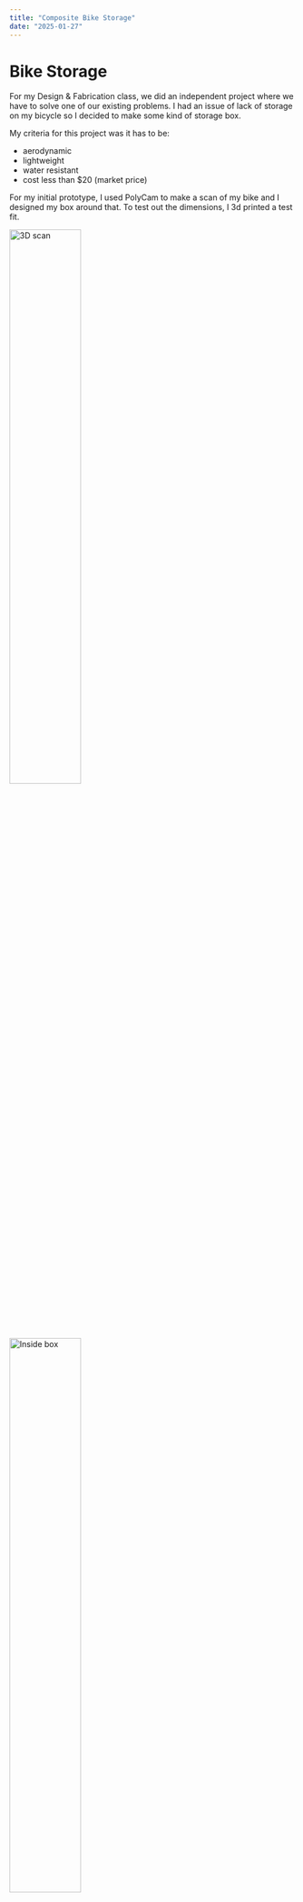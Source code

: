 ```yaml
---
title: "Composite Bike Storage"
date: "2025-01-27"
---
```


# Bike Storage

For my Design & Fabrication class, we did an independent project where we have to solve one of our existing problems. I had an issue of lack of storage on my bicycle so I decided to make some kind of storage box. 

My criteria for this project was it has to be: 

- aerodynamic 
- lightweight
- water resistant
- cost less than $20 (market price)

For my initial prototype, I used PolyCam to make a scan of my bike and I designed my box around that. To test out the dimensions, I 3d printed a test fit. 

<Image src="/src/images/composite-storage/3d-scan.png" alt="3D scan" sizes="50vw" style="width: 50%; height: auto;" />
<Image src="/src/images/composite-storage/insidebox.jpg" alt="Inside box" sizes="50vw" style="width: 50%; height: auto;" />

In order to make the box very light, I wanted to use composites as they have very high strength to weight ratio. My inspiration for this was race cars as many use carbon fiber although the twill alone costs more than my budget so this would not meet my criteria. I ended up choosing fiberglass which is weaker than carbon fiber but significantly cheaper. 

<Image src="/src/images/composite-storage/render.png" alt="Render" sizes="50vw" style="width: 50%; height: auto;" />

I chose to do a wet-layup onto a split 3d printed mould using a guide by [EasyComposites](https://www.easycomposites.co.uk/learning/carbon-fibre-part-from-3d-printed-mould) as it is relatively inexpensive to the other options and does not require an autoclave.

Since mould was 3d printed, it has layer lines which would leave imperfections onto the final product. So I filled the gaps using filler pull and wet sanded it until smooth. The mould was sprayed with mould release then 3 layers of fiberglass were placed onto each side of the mould, with one half having overhangs which will overlap the other half when closed. We need to apply constant pressure onto the fiberglass so it cures with minimal thickness. A layer of peel ply is placed on the inside of the mould then a layer of breather which allows air to travel across the mould. Then a vacuum bag (I used a clothing vacuum bag) is used with a vacuum pump.

<Image src="/composite-storage/split.jpg" alt="Split mould" sizes="50vw" style="width: 50%; height: auto;" />
<Image src={inside} alt="inside" sizes="50vw" style="width: 50%; height: auto;" />
<Image src="/src/images/composite-storage/suction.jpg" alt="Vacuum bag" sizes="50vw" style="width: 50%; height: auto;" />

An issue I encountered was the clothing vacuum bag was too small so I had to join two bags together using VHB tape. As expected this bag did not hold the best seal and idealy I would find a bigger bag but I was on a time crunch so I had to deal with it. The pump couldn't run for 24 hours as it would overheat so every couple hours I ran it for a bit.

When opening the mould, the epoxy held the mould together very well so it was very hard to open. I ended up opening it forcefully. The result didn't look great and had a lot of imperfection, mainly being discoloration and lack of resin. To the holes caused by lack of resign, I painted on an extra layer resin to make sure it was water proof. Then I spray painted the box white to hide the discoloration. 

<Image src="/src/images/composite-storage/open.jpg" alt="Open mould" sizes="50vw" style="width: 50%; height: auto;" />
<Image src="/src/images/composite-storage/mounted.jpg" alt="Mounted box" sizes="50vw" style="width: 50%; height: auto;" />

Reflection

In the end I think the box looks worse than I wanted but it met all my requirements of being usable and I will use this for my cycling trips. If I did this again focusing on aesthetics, I would 3d print it in Nylon PA12 using a SLS printer as that would leave a better surface finish, or I would use prepreg composites however this would be more expensive. In the end, this project helped me learn a lot about how composites are made and the different manufacturing methods.

{/* https://sites.google.com/ssis.edu.vn/alex-nguyen/combined-design */}